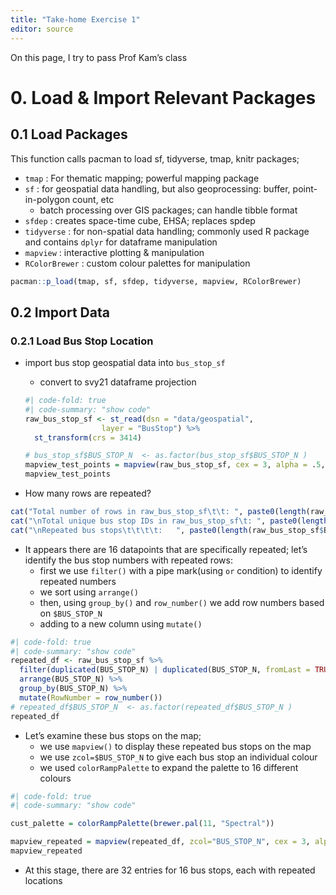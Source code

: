 ```yaml
---
title: "Take-home Exercise 1"
editor: source
---
```


On this page, I try to pass Prof Kam's class

# 0. Load & Import Relevant Packages

## 0.1 Load Packages

This function calls pacman to load sf, tidyverse, tmap, knitr packages;

-   `tmap` : For thematic mapping; powerful mapping package
-   `sf` : for geospatial data handling, but also geoprocessing: buffer, point-in-polygon count, etc
    -   batch processing over GIS packages; can handle tibble format
-   `sfdep` : creates space-time cube, EHSA; replaces spdep
-   `tidyverse` : for non-spatial data handling; commonly used R package and contains `dplyr` for dataframe manipulation
-   `mapview` : interactive plotting & manipulation
-   `RColorBrewer` : custom colour palettes for manipulation

```r
pacman::p_load(tmap, sf, sfdep, tidyverse, mapview, RColorBrewer)
```

## 0.2 Import Data

### 0.2.1 Load Bus Stop Location

-   import bus stop geospatial data into `bus_stop_sf`

    -   convert to svy21 dataframe projection

    ```r
    #| code-fold: true
    #| code-summary: "show code"
    raw_bus_stop_sf <- st_read(dsn = "data/geospatial", 
                     layer = "BusStop") %>%
      st_transform(crs = 3414)

    # bus_stop_sf$BUS_STOP_N  <- as.factor(bus_stop_sf$BUS_STOP_N )
    mapview_test_points = mapview(raw_bus_stop_sf, cex = 3, alpha = .5, popup = NULL)
    mapview_test_points
    ```

-   How many rows are repeated?

```r
cat("Total number of rows in raw_bus_stop_sf\t\t: ", paste0(length(raw_bus_stop_sf$BUS_STOP_N)))
cat("\nTotal unique bus stop IDs in raw_bus_stop_sf\t: ", paste0(length(unique(raw_bus_stop_sf$BUS_STOP_N))))
cat("\nRepeated bus stops\t\t\t\t:   ", paste0(length(raw_bus_stop_sf$BUS_STOP_N) - length(unique(raw_bus_stop_sf$BUS_STOP_N))))

```

-   It appears there are 16 datapoints that are specifically repeated; let's identify the bus stop numbers with repeated rows:
    -   first we use `filter()` with a pipe mark(using `or` condition) to identify repeated numbers
    -   we sort using `arrange()`
    -   then, using `group_by()` and `row_number()` we add row numbers based on `$BUS_STOP_N`
    -   adding to a new column using `mutate()`

```r
#| code-fold: true
#| code-summary: "show code"
repeated_df <- raw_bus_stop_sf %>%
  filter(duplicated(BUS_STOP_N) | duplicated(BUS_STOP_N, fromLast = TRUE)) %>% 
  arrange(BUS_STOP_N) %>%
  group_by(BUS_STOP_N) %>%
  mutate(RowNumber = row_number())
# repeated_df$BUS_STOP_N  <- as.factor(repeated_df$BUS_STOP_N )
repeated_df
```

-   Let's examine these bus stops on the map;
    -   we use `mapview()` to display these repeated bus stops on the map
    -   we use `zcol=$BUS_STOP_N` to give each bus stop an individual colour
    -   we used `colorRampPalette` to expand the palette to 16 different colours

```r
#| code-fold: true
#| code-summary: "show code"

cust_palette = colorRampPalette(brewer.pal(11, "Spectral"))

mapview_repeated = mapview(repeated_df, zcol="BUS_STOP_N", cex = 3, alpha = .5, popup = NULL, col.regions=cust_palette)
mapview_repeated
```

-   At this stage, there are 32 entries for 16 bus stops, each with repeated locations

